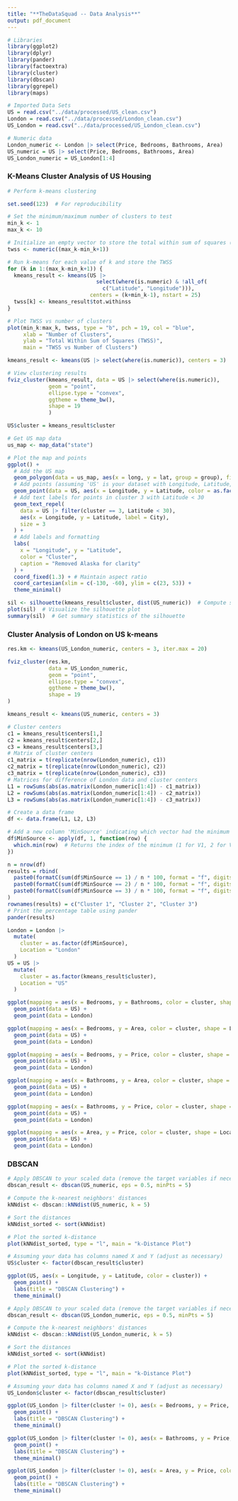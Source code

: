 ```yaml
---
title: "**TheDataSquad -- Data Analysis**"
output: pdf_document
---
```



```r
# Libraries
library(ggplot2)
library(dplyr)
library(pander)
library(factoextra)
library(cluster)
library(dbscan)
library(ggrepel)
library(maps)

# Imported Data Sets
US = read.csv("../data/processed/US_clean.csv")
London = read.csv("../data/processed/London_clean.csv")
US_London = read.csv("../data/processed/US_London_clean.csv")

# Numeric data
London_numeric <- London |> select(Price, Bedrooms, Bathrooms, Area)
US_numeric = US |> select(Price, Bedrooms, Bathrooms, Area)
US_London_numeric = US_London[1:4]
```

### K-Means Cluster Analysis of US Housing

```r
# Perform k-means clustering

set.seed(123)  # For reproducibility

# Set the minimum/maximum number of clusters to test
min_k <- 1
max_k <- 10

# Initialize an empty vector to store the total within sum of squares (TWSS)
twss <- numeric((max_k-min_k+1))

# Run k-means for each value of k and store the TWSS
for (k in 1:(max_k-min_k+1)) {
  kmeans_result <- kmeans(US |> 
                            select(where(is.numeric) & !all_of(
                              c("Latitude", "Longitude"))),
                          centers = (k+min_k-1), nstart = 25)
  twss[k] <- kmeans_result$tot.withinss
}

# Plot TWSS vs number of clusters
plot(min_k:max_k, twss, type = "b", pch = 19, col = "blue",
     xlab = "Number of Clusters",
     ylab = "Total Within Sum of Squares (TWSS)",
     main = "TWSS vs Number of Clusters")

kmeans_result <- kmeans(US |> select(where(is.numeric)), centers = 3)

# View clustering results
fviz_cluster(kmeans_result, data = US |> select(where(is.numeric)),
             geom = "point",
             ellipse.type = "convex", 
             ggtheme = theme_bw(),
             shape = 19
             )

US$cluster = kmeans_result$cluster

# Get US map data
us_map <- map_data("state")

# Plot the map and points
ggplot() +
  # Add the US map
  geom_polygon(data = us_map, aes(x = long, y = lat, group = group), fill = "lightgray", color = "white") +
  # Add points (assuming 'US' is your dataset with Longitude, Latitude, and cluster columns)
  geom_point(data = US, aes(x = Longitude, y = Latitude, color = as.factor(cluster))) +
  # Add text labels for points in cluster 3 with Latitude < 30
  geom_text_repel(
    data = US |> filter(cluster == 3, Latitude < 30),
    aes(x = Longitude, y = Latitude, label = City),
    size = 3
  ) +
  # Add labels and formatting
  labs(
    x = "Longitude", y = "Latitude",
    color = "Cluster",
    caption = "Removed Alaska for clarity"
  ) +
  coord_fixed(1.3) + # Maintain aspect ratio
  coord_cartesian(xlim = c(-130, -60), ylim = c(23, 53)) +
  theme_minimal()

```


```r
sil <- silhouette(kmeans_result$cluster, dist(US_numeric))  # Compute silhouette
plot(sil)  # Visualize the silhouette plot
summary(sil)  # Get summary statistics of the silhouette
```

### Cluster Analysis of London on US k-means

```r
res.km <- kmeans(US_London_numeric, centers = 3, iter.max = 20)

fviz_cluster(res.km, 
             data = US_London_numeric,
             geom = "point",
             ellipse.type = "convex", 
             ggtheme = theme_bw(),
             shape = 19
)
```


```r
kmeans_result <- kmeans(US_numeric, centers = 3)

# Cluster centers 
c1 = kmeans_result$centers[1,]
c2 = kmeans_result$centers[2,]
c3 = kmeans_result$centers[3,]
# Matrix of cluster centers
c1_matrix = t(replicate(nrow(London_numeric), c1))
c2_matrix = t(replicate(nrow(London_numeric), c2))
c3_matrix = t(replicate(nrow(London_numeric), c3))
# Matrices for difference of London data and cluster centers
L1 = rowSums(abs(as.matrix(London_numeric[1:4]) - c1_matrix))
L2 = rowSums(abs(as.matrix(London_numeric[1:4]) - c2_matrix))
L3 = rowSums(abs(as.matrix(London_numeric[1:4]) - c3_matrix))

# Create a data frame
df <- data.frame(L1, L2, L3)

# Add a new column 'MinSource' indicating which vector had the minimum value
df$MinSource <- apply(df, 1, function(row) {
  which.min(row)  # Returns the index of the minimum (1 for V1, 2 for V2, 3 for V3)
})

n = nrow(df)
results = rbind(
  paste0(formatC(sum(df$MinSource == 1) / n * 100, format = "f", digits = 3), "%"),
  paste0(formatC(sum(df$MinSource == 2) / n * 100, format = "f", digits = 3), "%"),
  paste0(formatC(sum(df$MinSource == 3) / n * 100, format = "f", digits = 3), "%")
)
rownames(results) = c("Cluster 1", "Cluster 2", "Cluster 3")
# Print the percentage table using pander
pander(results)
```

```r
London = London |>
  mutate(
    cluster = as.factor(df$MinSource),
    Location = "London"
  )
US = US |>
  mutate(
    cluster = as.factor(kmeans_result$cluster),
    Location = "US"
  )

ggplot(mapping = aes(x = Bedrooms, y = Bathrooms, color = cluster, shape = Location)) +
  geom_point(data = US) +
  geom_point(data = London)

ggplot(mapping = aes(x = Bedrooms, y = Area, color = cluster, shape = Location)) +
  geom_point(data = US) +
  geom_point(data = London)

ggplot(mapping = aes(x = Bedrooms, y = Price, color = cluster, shape = Location)) +
  geom_point(data = US) +
  geom_point(data = London)

ggplot(mapping = aes(x = Bathrooms, y = Area, color = cluster, shape = Location)) +
  geom_point(data = US) +
  geom_point(data = London)

ggplot(mapping = aes(x = Bathrooms, y = Price, color = cluster, shape = Location)) +
  geom_point(data = US) +
  geom_point(data = London)

ggplot(mapping = aes(x = Area, y = Price, color = cluster, shape = Location)) +
  geom_point(data = US) +
  geom_point(data = London)
```


### DBSCAN

```r
# Apply DBSCAN to your scaled data (remove the target variables if necessary)
dbscan_result <- dbscan(US_numeric, eps = 0.5, minPts = 5)

# Compute the k-nearest neighbors' distances
kNNdist <- dbscan::kNNdist(US_numeric, k = 5)

# Sort the distances
kNNdist_sorted <- sort(kNNdist)

# Plot the sorted k-distance
plot(kNNdist_sorted, type = "l", main = "k-Distance Plot")

# Assuming your data has columns named X and Y (adjust as necessary)
US$cluster <- factor(dbscan_result$cluster)

ggplot(US, aes(x = Longitude, y = Latitude, color = cluster)) +
  geom_point() +
  labs(title = "DBSCAN Clustering") +
  theme_minimal()
```

```r
# Apply DBSCAN to your scaled data (remove the target variables if necessary)
dbscan_result <- dbscan(US_London_numeric, eps = 0.5, minPts = 5)

# Compute the k-nearest neighbors' distances
kNNdist <- dbscan::kNNdist(US_London_numeric, k = 5)

# Sort the distances
kNNdist_sorted <- sort(kNNdist)

# Plot the sorted k-distance
plot(kNNdist_sorted, type = "l", main = "k-Distance Plot")

# Assuming your data has columns named X and Y (adjust as necessary)
US_London$cluster <- factor(dbscan_result$cluster)
```

```r
ggplot(US_London |> filter(cluster != 0), aes(x = Bedrooms, y = Price, color = cluster)) +
  geom_point() +
  labs(title = "DBSCAN Clustering") +
  theme_minimal()

ggplot(US_London |> filter(cluster != 0), aes(x = Bathrooms, y = Price, color = cluster)) +
  geom_point() +
  labs(title = "DBSCAN Clustering") +
  theme_minimal()

ggplot(US_London |> filter(cluster != 0), aes(x = Area, y = Price, color = cluster)) +
  geom_point() +
  labs(title = "DBSCAN Clustering") +
  theme_minimal()
```


